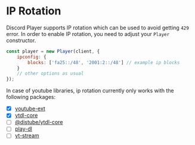# IP Rotation

Discord Player supports IP rotation which can be used to avoid getting `429` error. In order to enable IP rotation, you need to adjust your `Player` constructor.

```js
const player = new Player(client, {
    ipconfig: {
        blocks: ['fa25::/48', '2001:2::/48'] // example ip blocks
    }
    // other options as usual
});
```

In case of youtube libraries, ip rotation currently only works with the following packages:

-   [x] [youtube-ext](https://www.npmjs.com/package/youtube-ext)
-   [x] [ytdl-core](https://www.npmjs.com/package/ytdl-core)
-   [ ] [@distube/ytdl-core](https://www.npmjs.com/package/@distube/ytdl-core)
-   [ ] [play-dl](https://www.npmjs.com/package/play-dl)
-   [ ] [yt-stream](https://www.npmjs.com/package/yt-stream)
